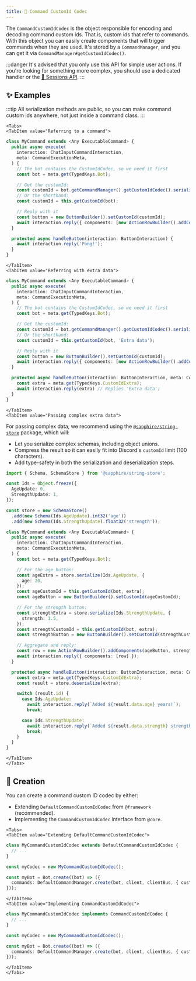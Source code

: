 ```yaml
---
title: 💬 Command CustomId Codec
---
```



The `CommandCustomIdCodec` is the object responsible for encoding and decoding command custom ids. That is, custom ids
that refer to commands. With this object you can easily create components that will trigger commands when
they are used. It's stored by a `CommandManager`, and you can get it via `CommandManager#getCustomIdCodec()`.

:::danger
It's advised that you only use this API for simple user actions. If you're looking for something more complex,
you should use a dedicated handler or the [👤 Sessions API](./../sessions/session-overview).
:::

## ✨ Examples

:::tip
All serialization methods are public, so you can make command custom ids anywhere, not just inside a command class. 
:::


```mdx-code-block
<Tabs>
<TabItem value="Referring to a command">
```

```ts
class MyCommand extends <Any ExecutableCommand> {
  public async execute(
    interaction: ChatInputCommandInteraction,
    meta: CommandExecutionMeta,
  ) {
    // The bot contains the CustomIdCodec, so we need it first
    const bot = meta.get(TypedKeys.Bot);

    // Get the customId:
    const customId = bot.getCommandManager().getCustomIdCodec().serialize(this.customIdData);
    // Or the shorthand:
    const customId = this.getCustomId(bot);

    // Reply with it
    const button = new ButtonBuilder().setCustomId(customId);
    await interaction.reply({ components: [new ActionRowBuilder().addComponents(button)] });
  }

  protected async handleButton(interaction: ButtonInteraction) {
    await interaction.reply('Pong!');
  }
}
```

```mdx-code-block
</TabItem>
<TabItem value="Referring with extra data">
```

```ts
class MyCommand extends <Any ExecutableCommand> {
  public async execute(
    interaction: ChatInputCommandInteraction,
    meta: CommandExecutionMeta,
  ) {
    // The bot contains the CustomIdCodec, so we need it first
    const bot = meta.get(TypedKeys.Bot);

    // Get the customId:
    const customId = bot.getCommandManager().getCustomIdCodec().serialize(this.customIdData, 'Extra data');
    // Or the shorthand:
    const customId = this.getCustomId(bot, 'Extra data');

    // Reply with it
    const button = new ButtonBuilder().setCustomId(customId);
    await interaction.reply({ components: [new ActionRowBuilder().addComponents(button)] });
  }

  protected async handleButton(interaction: ButtonInteraction, meta: CommandExecutionMeta) {
    const extra = meta.get(TypedKeys.CustomIdExtra);
    await interaction.reply(extra) // Replies 'Extra data';
  }
}
```

```mdx-code-block
</TabItem>
<TabItem value="Passing complex extra data">
```

For passing complex data, we recommend using the [`@sapphire/string-store`](https://www.npmjs.com/package/@sapphire/string-store) package, which will:

- Let you serialize complex schemas, including object unions.
- Compress the result so it can easily fit into Discord's `customId` limit (100 characters).
- Add type-safety in both the serialization and deserialization steps.

```ts
import { Schema, SchemaStore } from '@sapphire/string-store';

const Ids = Object.freeze({
  AgeUpdate: 0,
  StrengthUpdate: 1,
});

const store = new SchemaStore()
  .add(new Schema(Ids.AgeUpdate).int32('age'))
  .add(new Schema(Ids.StrengthUpdate).float32('strength'));

class MyCommand extends <Any ExecutableCommand> {
  public async execute(
    interaction: ChatInputCommandInteraction,
    meta: CommandExecutionMeta,
  ) {
    const bot = meta.get(TypedKeys.Bot);

    // For the age button:
    const ageExtra = store.serialize(Ids.AgeUpdate, {
      age: 20,
    });
    const ageCustomId = this.getCustomId(bot, extra);
    const ageButton = new ButtonBuilder().setCustomId(ageCustomId);

    // For the strength button:
    const strengthExtra = store.serialize(Ids.StrengthUpdate, {
      strength: 1.5,
    });
    const strengthCustomId = this.getCustomId(bot, extra);
    const strengthButton = new ButtonBuilder().setCustomId(strengthCustomId);

    // Aggregate and reply:
    const row = new ActionRowBuilder().addComponents(ageButton, strengthButton);
    await interaction.reply({ components: [row] });
  }

  protected async handleButton(interaction: ButtonInteraction, meta: CommandExecutionMeta) {
    const extra = meta.get(TypedKeys.CustomIdExtra);
    const result = store.deserialize(extra);

    switch (result.id) {
      case Ids.AgeUpdate:
        await interaction.reply(`Added ${result.data.age} years!`);
        break;

      case Ids.StrengthUpdate:
        await interaction.reply(`Added ${result.data.strength} strength!`);
        break;
    }
  }
}

```

```mdx-code-block
</TabItem>
</Tabs>
```

## 👷 Creation

You can create a command custom ID codec by either:

* Extending `DefaultCommandCustomIdCodec` from `@framework` (recommended).
* Implementing the `CommandCustomIdCodec` interface from `@core`.

```mdx-code-block
<Tabs>
<TabItem value="Extending DefaultCommandCustomIdCodec">
```

```ts
class MyCommandCustomIdCodec extends DefaultCommandCustomIdCodec {
  // ...
}

const myCodec = new MyCommandCustomIdCodec();

const myBot = Bot.create((bot) => ({
  commands: DefaultCommandManager.create(bot, client, clientBus, { customIdCodec: myCodec }),
}));
```

```mdx-code-block
</TabItem>
<TabItem value="Implementing CommandCustomIdCodec">
```

```ts
class MyCommandCustomIdCodec implements CommandCustomIdCodec {
  // ...
}

const myCodec = new MyCommandCustomIdCodec();

const myBot = Bot.create((bot) => ({
  commands: DefaultCommandManager.create(bot, client, clientBus, { customIdCodec: myCodec }),
}));
```

```mdx-code-block
</TabItem>
</Tabs>
```

